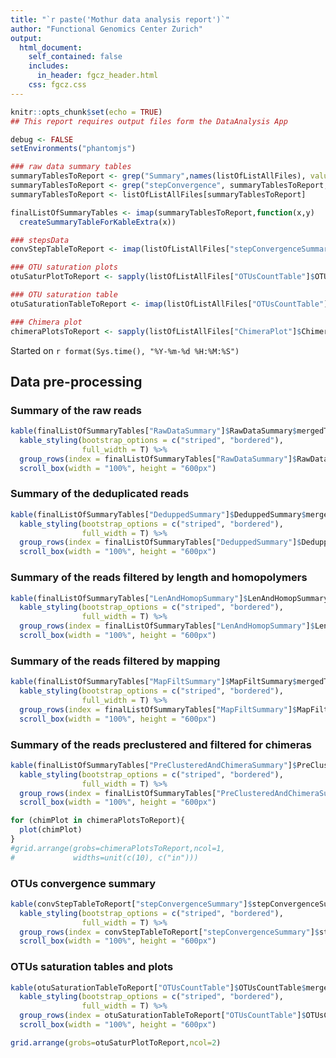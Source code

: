 ```yaml
---
title: "`r paste('Mothur data analysis report')`"
author: "Functional Genomics Center Zurich"
output: 
  html_document:
    self_contained: false
    includes:
      in_header: fgcz_header.html
    css: fgcz.css
---
```


```r
knitr::opts_chunk$set(echo = TRUE)
## This report requires output files form the DataAnalysis App

debug <- FALSE
setEnvironments("phantomjs")
```

```r
### raw data summary tables
summaryTablesToReport <- grep("Summary",names(listOfListAllFiles), value = T)
summaryTablesToReport <- grep("stepConvergence", summaryTablesToReport, invert = T, value = T)
summaryTablesToReport <- listOfListAllFiles[summaryTablesToReport]

finalListOfSummaryTables <- imap(summaryTablesToReport,function(x,y)
  createSummaryTableForKableExtra(x))

### stepsData
convStepTableToReport <- imap(listOfListAllFiles["stepConvergenceSummary"], function(x,y) createStepConvTableForKableExtra(x))

### OTU saturation plots
otuSaturPlotToReport <- sapply(listOfListAllFiles["OTUsCountTable"]$OTUsCountTable,createSaturationPlotsForReport)

### OTU saturation table 
otuSaturationTableToReport <- imap(listOfListAllFiles["OTUsCountTable"], function(x,y) createSaturationTableForKableExtra(x)) 

### Chimera plot
chimeraPlotsToReport <- sapply(listOfListAllFiles["ChimeraPlot"]$ChimeraPlot,createChimeraSummaryPlotsForReport)
```

Started on `r format(Sys.time(), "%Y-%m-%d %H:%M:%S")`

## Data pre-processing {.tabset}

### Summary of the raw reads
```r
kable(finalListOfSummaryTables["RawDataSummary"]$RawDataSummary$mergedTable, escape=TRUE, row.names=FALSE, format="html") %>%
  kable_styling(bootstrap_options = c("striped", "bordered"),
                full_width = T) %>%
  group_rows(index = finalListOfSummaryTables["RawDataSummary"]$RawDataSummary$aboveHeader) %>%
  scroll_box(width = "100%", height = "600px")
```

### Summary of the deduplicated reads
```r
kable(finalListOfSummaryTables["DeduppedSummary"]$DeduppedSummary$mergedTable, escape=TRUE, row.names=FALSE, format="html") %>%
  kable_styling(bootstrap_options = c("striped", "bordered"),
                full_width = T) %>%
  group_rows(index = finalListOfSummaryTables["DeduppedSummary"]$DeduppedSummary$aboveHeader) %>%
  scroll_box(width = "100%", height = "600px")
```

### Summary of the reads filtered by length and homopolymers
```r
kable(finalListOfSummaryTables["LenAndHomopSummary"]$LenAndHomopSummary$mergedTable, escape=TRUE, row.names=FALSE, format="html") %>%
  kable_styling(bootstrap_options = c("striped", "bordered"),
                full_width = T) %>%
  group_rows(index = finalListOfSummaryTables["LenAndHomopSummary"]$LenAndHomopSummary$aboveHeader) %>%
  scroll_box(width = "100%", height = "600px")
```

### Summary of the  reads filtered by mapping
```r
kable(finalListOfSummaryTables["MapFiltSummary"]$MapFiltSummary$mergedTable, escape=TRUE, row.names=FALSE, format="html") %>%
  kable_styling(bootstrap_options = c("striped", "bordered"),
                full_width = T) %>%
  group_rows(index = finalListOfSummaryTables["MapFiltSummary"]$MapFiltSummary$aboveHeader) %>%
  scroll_box(width = "100%", height = "600px")
```

### Summary of the reads preclustered and filtered for chimeras
```r
kable(finalListOfSummaryTables["PreClusteredAndChimeraSummary"]$PreClusteredAndChimeraSummary$mergedTable, escape=TRUE, row.names=FALSE, format="html") %>%
  kable_styling(bootstrap_options = c("striped", "bordered"),
                full_width = T) %>%
  group_rows(index = finalListOfSummaryTables["PreClusteredAndChimeraSummary"]$PreClusteredAndChimeraSummary$aboveHeader) %>%
  scroll_box(width = "100%", height = "600px")
```

```r
for (chimPlot in chimeraPlotsToReport){
  plot(chimPlot)
}
#grid.arrange(grobs=chimeraPlotsToReport,ncol=1, 
#             widths=unit(c(10), c("in")))
```

### OTUs convergence summary
```r
kable(convStepTableToReport["stepConvergenceSummary"]$stepConvergenceSummary$mergedTable, escape=TRUE, row.names=FALSE, format="html") %>%
  kable_styling(bootstrap_options = c("striped", "bordered"),
                full_width = T) %>%
  group_rows(index = convStepTableToReport["stepConvergenceSummary"]$stepConvergenceSummary$aboveHeader) %>%
  scroll_box(width = "100%", height = "600px")
```

### OTUs saturation tables and plots
```r
kable(otuSaturationTableToReport["OTUsCountTable"]$OTUsCountTable$mergedTable, escape=TRUE, row.names=FALSE, format="html") %>%
  kable_styling(bootstrap_options = c("striped", "bordered"),
                full_width = T) %>%
  group_rows(index = otuSaturationTableToReport["OTUsCountTable"]$OTUsCountTable$aboveHeader) %>%
  scroll_box(width = "100%", height = "600px")
```

```r
grid.arrange(grobs=otuSaturPlotToReport,ncol=2)
```